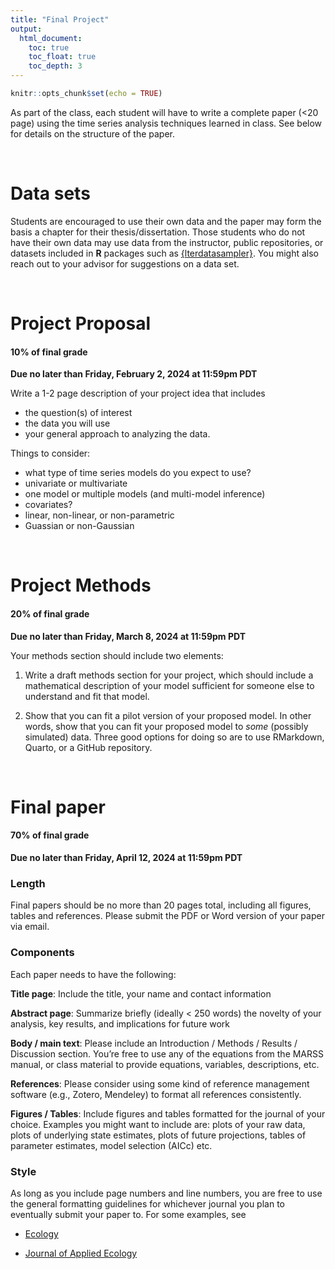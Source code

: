 ```yaml
---
title: "Final Project"
output:
  html_document:
    toc: true
    toc_float: true
    toc_depth: 3
---
```


```r
knitr::opts_chunk$set(echo = TRUE)
```

As part of the class, each student will have to write a complete paper (<20 page) using the time series analysis techniques learned in class. See below for details on the structure of the paper.

<br>

# Data sets

Students are encouraged to use their own data and the paper may form the basis a chapter for their thesis/dissertation. Those students who do not have their own data may use data from the instructor, public repositories, or datasets included in **R** packages such as [{lterdatasampler}](https://lter.github.io/lterdatasampler/). You might also reach out to your advisor for suggestions on a data set.

<br>

# Project Proposal

#### 10% of final grade

**Due no later than Friday, February 2, 2024 at 11:59pm PDT**

Write a 1-2 page description of your project idea that includes

* the question(s) of interest
* the data you will use
* your general approach to analyzing the data.

Things to consider:

* what type of time series models do you expect to use?
* univariate or multivariate
* one model or multiple models (and multi-model inference)
* covariates?
* linear, non-linear, or non-parametric
* Guassian or non-Gaussian

<br>

# Project Methods

#### 20% of final grade

**Due no later than Friday, March 8, 2024 at 11:59pm PDT**

Your methods section should include two elements:

1. Write a draft methods section for your project, which should include a mathematical description of your model sufficient for someone else to understand and fit that model.

2. Show that you can fit a pilot version of your proposed model. In other words, show that you can fit your proposed model to _some_ (possibly simulated) data. Three good options for doing so are to use RMarkdown, Quarto, or a GitHub repository.

<br>

# Final paper

#### 70% of final grade

**Due no later than Friday, April 12, 2024 at 11:59pm PDT**

### Length

Final papers should be no more than 20 pages total, including all figures, tables and references. Please submit the PDF or Word version of your paper via email.

### Components

Each paper needs to have the following:

**Title page**: Include the title, your name and contact information 

**Abstract page**: Summarize briefly (ideally < 250 words) the novelty of your analysis, key results, and implications for future work

**Body / main text**: Please include an Introduction / Methods / Results / Discussion section. You're free to use any of the equations from the MARSS manual, or class material to provide equations, variables, descriptions, etc. 

**References**: Please consider using some kind of reference management software (e.g., Zotero, Mendeley) to format all references consistently. 

**Figures / Tables**: Include figures and tables formatted for the journal of your choice. Examples you might want to include are: plots of your raw data, plots of underlying state estimates, plots of future projections, tables of parameter estimates, model selection (AICc) etc. 

### Style

As long as you include page numbers and line numbers, you are free to use the general formatting guidelines for whichever journal you plan to eventually submit your paper to. For some examples, see 

* [Ecology](http://esapubs.org/esapubs/preparation.htm)

* [Journal of Applied Ecology](http://www.journalofappliedecology.org/view/0/authorGuideline.html)

